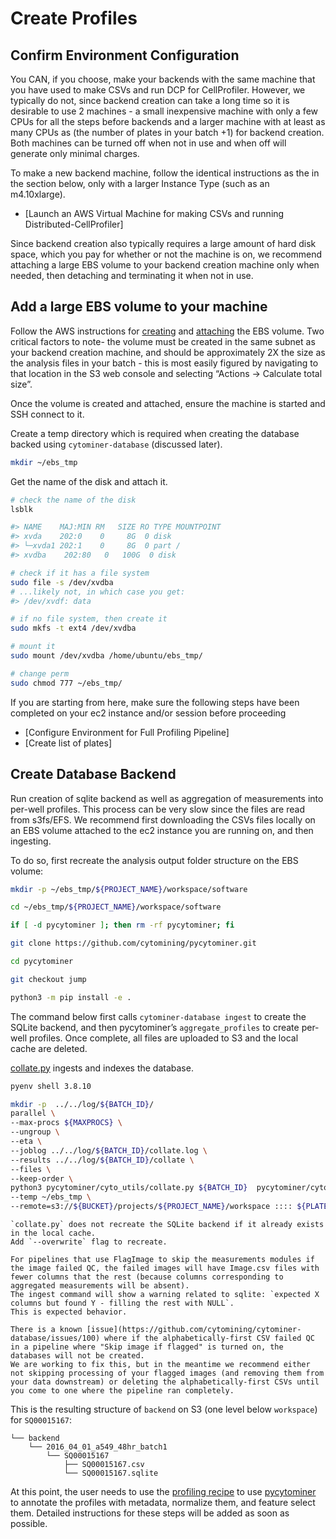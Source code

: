 # Create Profiles

## Confirm Environment Configuration

You CAN, if you choose, make your backends with the same machine that you have used to make CSVs and run DCP for CellProfiler.  However, we typically do not, since backend creation can take a long time so it is desirable to use 2 machines - a small inexpensive machine with only a few CPUs for all the steps before backends and a larger machine with at least as many CPUs as (the number of plates in your batch +1) for backend creation. Both machines can be turned off when not in use and when off will generate only minimal charges.  

To make a new backend machine, follow the identical instructions as the in the section below, only with a larger Instance Type (such as an m4.10xlarge). 

* [Launch an AWS Virtual Machine for making CSVs and running Distributed-CellProfiler]

Since backend creation also typically requires a large amount of hard disk space, which you pay for whether or not the machine is on, we recommend attaching a large EBS volume to your backend creation machine only when needed, then detaching and terminating it when not in use.

## Add a large EBS volume to your machine

Follow the AWS instructions for [creating](https://docs.aws.amazon.com/AWSEC2/latest/UserGuide/ebs-creating-volume.html) and [attaching](https://docs.aws.amazon.com/AWSEC2/latest/UserGuide/ebs-attaching-volume.html) the EBS volume.  Two critical factors to note- the volume must be created in the same subnet as your backend creation machine, and should be approximately 2X the size as the analysis files in your batch - this is most easily figured by navigating to that location in the S3 web console and selecting "Actions -> Calculate total size".

Once the volume is created and attached, ensure the machine is started and SSH connect to it.

Create a temp directory which is required when creating the database backed using `cytominer-database` (discussed later).

```sh
mkdir ~/ebs_tmp
```

Get the name of the disk and attach it.

```sh
# check the name of the disk
lsblk

#> NAME    MAJ:MIN RM   SIZE RO TYPE MOUNTPOINT
#> xvda    202:0    0     8G  0 disk
#> └─xvda1 202:1    0     8G  0 part /
#> xvdba    202:80   0   100G  0 disk

# check if it has a file system
sudo file -s /dev/xvdba
# ...likely not, in which case you get:
#> /dev/xvdf: data

# if no file system, then create it
sudo mkfs -t ext4 /dev/xvdba

# mount it
sudo mount /dev/xvdba /home/ubuntu/ebs_tmp/

# change perm
sudo chmod 777 ~/ebs_tmp/
```

If you are starting from here, make sure the following steps have been completed on your ec2 instance and/or session before proceeding

* [Configure Environment for Full Profiling Pipeline]
* [Create list of plates]


## Create Database Backend

Run creation of sqlite backend as well as aggregation of measurements into per-well profiles.
This process can be very slow since the files are read from s3fs/EFS.
We recommend first downloading the CSVs files locally on an EBS volume attached to the ec2 instance you are running on, and then ingesting.

To do so, first recreate the analysis output folder structure on the EBS volume:

```sh
mkdir -p ~/ebs_tmp/${PROJECT_NAME}/workspace/software

cd ~/ebs_tmp/${PROJECT_NAME}/workspace/software

if [ -d pycytominer ]; then rm -rf pycytominer; fi

git clone https://github.com/cytomining/pycytominer.git

cd pycytominer

git checkout jump

python3 -m pip install -e .
```

The command below first calls `cytominer-database ingest` to create the SQLite backend, and then pycytominer's `aggregate_profiles` to create per-well profiles.
Once complete, all files are uploaded to S3 and the local cache are deleted.

[collate.py](https://github.com/cytomining/pycytominer/blob/jump/pycytominer/cyto_utils/collate.py) ingests and indexes the database.

```sh
pyenv shell 3.8.10

mkdir -p  ../../log/${BATCH_ID}/
parallel \
--max-procs ${MAXPROCS} \
--ungroup \
--eta \
--joblog ../../log/${BATCH_ID}/collate.log \
--results ../../log/${BATCH_ID}/collate \
--files \
--keep-order \
python3 pycytominer/cyto_utils/collate.py ${BATCH_ID}  pycytominer/cyto_utils/ingest_config.ini {1} \
--temp ~/ebs_tmp \
--remote=s3://${BUCKET}/projects/${PROJECT_NAME}/workspace :::: ${PLATES}
```

```block2
`collate.py` does not recreate the SQLite backend if it already exists in the local cache.
Add `--overwrite` flag to recreate.
```

```block2
For pipelines that use FlagImage to skip the measurements modules if the image failed QC, the failed images will have Image.csv files with fewer columns that the rest (because columns corresponding to aggregated measurements will be absent).
The ingest command will show a warning related to sqlite: `expected X columns but found Y - filling the rest with NULL`.
This is expected behavior.
```

```block2
There is a known [issue](https://github.com/cytomining/cytominer-database/issues/100) where if the alphabetically-first CSV failed QC in a pipeline where "Skip image if flagged" is turned on, the databases will not be created.
We are working to fix this, but in the meantime we recommend either not skipping processing of your flagged images (and removing them from your data downstream) or deleting the alphabetically-first CSVs until you come to one where the pipeline ran completely.
```

This is the resulting structure of `backend` on S3 (one level below `workspace`) for `SQ00015167`:

```
└── backend
    └── 2016_04_01_a549_48hr_batch1
        └── SQ00015167
            ├── SQ00015167.csv
            └── SQ00015167.sqlite
```


At this point, the user needs to use the [profiling recipe](https://github.com/cytomining/profiling-recipe) to use [pycytominer](https://github.com/cytomining/pycytominer/) to annotate the profiles with metadata, normalize them, and feature select them.  Detailed instructions for these steps will be added as soon as possible.
